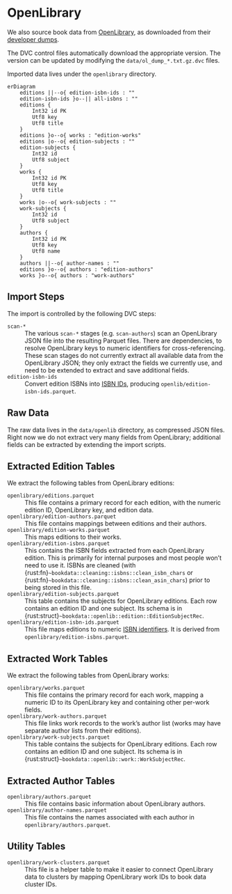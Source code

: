 # OpenLibrary

We also source book data from [OpenLibrary](https://openlibrary.org), as downloaded from
their [developer dumps](https://openlibrary.org/developers/dumps).

The DVC control files automatically download the appropriate version.  The version can be
updated by modifying the `data/ol_dump_*.txt.gz.dvc` files.

Imported data lives under the `openlibrary` directory.

```mermaid
erDiagram
    editions ||--o{ edition-isbn-ids : ""
    edition-isbn-ids }o--|| all-isbns : ""
    editions {
        Int32 id PK
        Utf8 key
        Utf8 title
    }
    editions }o--o{ works : "edition-works"
    editions |o--o{ edition-subjects : ""
    edition-subjects {
        Int32 id
        Utf8 subject
    }
    works {
        Int32 id PK
        Utf8 key
        Utf8 title
    }
    works |o--o{ work-subjects : ""
    work-subjects {
        Int32 id
        Utf8 subject
    }
    authors {
        Int32 id PK
        Utf8 key
        Utf8 name
    }
    authors ||--o{ author-names : ""
    editions }o--o{ authors : "edition-authors"
    works }o--o{ authors : "work-authors"
```

## Import Steps

The import is controlled by the following DVC steps:

`scan-*`
:   The various `scan-*` stages (e.g. `scan-authors`) scan an OpenLibrary JSON file into the
    resulting Parquet files.  There are dependencies, to resolve OpenLibrary keys to numeric
    identifiers for cross-referencing.  These scan stages do not currently extract all available
    data from the OpenLibrary JSON; they only extract the fields we currently use, and need to
    be extended to extract and save additional fields.

`edition-isbn-ids`
:   Convert edition ISBNs into [ISBN IDs](isbn-id), producing `openlib/edition-isbn-ids.parquet`{.file}.

## Raw Data

The raw data lives in the `data/openlib` directory, as compressed JSON files.  Right now we do not
extract very many fields from OpenLibrary; additional fields can be extracted by extending the
import scripts.

## Extracted Edition Tables

We extract the following tables from OpenLibrary editions:

`openlibrary/editions.parquet`{#file-openlibrary-editions-parquet}
:   This file contains a primary record for each edition, with the numeric edition ID, OpenLibrary key,
and edition data.


`openlibrary/edition-authors.parquet`{#file-openlibrary-edition-authors-parquet}
:   This file contains mappings between editions and their authors.


`openlibrary/edition-works.parquet`{#file-openlibrary-edition-works-parquet}
:   This maps editions to their works.


`openlibrary/edition-isbns.parquet`{#file-openlibrary-edition-isbns-parquet}
:   This contains the ISBN fields extracted from each OpenLibrary edition.  This is
primarily for internal purposes and most people won't need to use it.  ISBNs are
cleaned (with {rust:fn}`~bookdata::cleaning::isbns::clean_isbn_chars` or
{rust:fn}`~bookdata::cleaning::isbns::clean_asin_chars`) prior to being stored in this
file.


`openlibrary/edition-subjects.parquet`{#file-openlibrary-edition-subjects-parquet}
:   This table contains the subjects for OpenLibrary editions.  Each row contains an edition ID and one subject.
Its schema is in {rust:struct}`~bookdata::openlib::edition::EditionSubjectRec`.


`openlibrary/edition-isbn-ids.parquet`{#file-openlibrary-edition-isbn-ids-parquet}
:   This file maps editions to numeric [ISBN identifiers](isbn-id).  It is derived
from `openlibrary/edition-isbns.parquet`{.file}.


## Extracted Work Tables

We extract the following tables from OpenLibrary works:

`openlibrary/works.parquet`{#file-openlibrary-works-parquet}
:   This file contains the primary record for each work, mapping a numeric ID to its OpenLibrary key and containing
other per-work fields.


`openlibrary/work-authors.parquet`{#file-openlibrary-work-authors-parquet}
:   This file links work records to the work's author list (works may have separate author lists from their editions).


`openlibrary/work-subjects.parquet`{#file-openlibrary-work-subjects-parquet}
:   This table contains the subjects for OpenLibrary editions.  Each row contains an edition ID and one subject.
Its schema is in {rust:struct}`~bookdata::openlib::work::WorkSubjectRec`.


## Extracted Author Tables

`openlibrary/authors.parquet`{#file-openlibrary-authors-parquet}
:   This file contains basic information about OpenLibrary authors.


`openlibrary/author-names.parquet`{#file-openlibrary-author-names-parquet}
:   This file contains the names associated with each author in `openlibrary/authors.parquet`{.file}.


## Utility Tables

`openlibrary/work-clusters.parquet`{#file-openlibrary-work-clusters-parquet}
:   This file is a helper table to make it easier to connect OpenLibrary data to clusters by mapping
OpenLibrary work IDs to book data cluster IDs.

